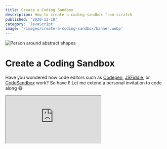 ```yaml
---
title: Create a Coding Sandbox
description: How to create a coding sandbox from scratch
published: '2020-12-18'
category: 'JavaScript'
image: '/images/create-a-coding-sandbox/banner.webp'
---
```


<Image
  src="/images/create-a-coding-sandbox/banner.webp"
  alt="Person around abstract shapes"
  banner={true}
/>

# Create a Coding Sandbox

Have you wondered how code editors such as [Codepen](https://codepen.io/), [JSFiddle](https://jsfiddle.net/), or [CodeSandbox](https://codesandbox.io/) work? So have I! Let me extend a personal invitation to code along 😄

<Iframe
  title="JavaScript Sandbox"
  src="https://javascriptsandbox.netlify.app/"
/>

[JavaScript Sandbox](https://javascriptsandbox.netlify.app/) to see the working example. You can find the [source code](https://github.com/JoysOfCode/javascript-sandbox) on GitHub.

## What You'll Learn

- Using the HTML &lt;iframe&gt; tag to create a live coding environment
- Implementing the Monaco (VS Code) Editor
- How Babel works
- Native JavaScript modules (often abbreviated as ESM)
- Use of closures by writing a debounce function
- Writing helper functions to make DOM (Document Object Model) manipulation easier
- Displaying errors from the console in the UI (user interface)
- Regex replacement

Let's start by playing detective 🔎, and examining Codepen's source code through the lens of our developer tools. This part is optional, as I only want to share my thought process with you.

If you're in a new pen on Codepen, press <kbd>Ctrl</kbd> + <kbd>Shift</kbd> + <kbd>I</kbd> to bring up the developers tools and inspecting the right side column. We notice something interesting. It's an [iframe](https://developer.mozilla.org/en-US/docs/Web/HTML/Element/iframe)! You can imagine an iframe as a separate page inside another page. By definition "it's a nested browsing context, embedding another HTML page into the current one."

<Image
  height="745px"
  width="1276px"
  src="/images/create-a-coding-sandbox/codepen.png"
  alt="Codepen"
/>

An iframe behaves just like a regular page, but contained into it's own microcosm. This sounds like the perfect spot for a playground. We can already make a couple of observations.

## Observations

- The iframe behaves just like a regular page
- User inputs something on the left side (regular page)
- Output displays on the right (iframe)
- We can execute JavaScript

Now, any input would do. It can be just a plain textarea. It just happens that these sites are using "fancy" textareas that do syntax highlighting and other things for you. Codepen, and JSFiddle for example use [CodeMirror](https://codemirror.net/). CodeSandbox on the other hand is a lot more involved, and it's basically an IDE (integrated development environment) inside your browser. It uses the [Monaco Editor](https://microsoft.github.io/monaco-editor/index.html) just like [VS Code](https://code.visualstudio.com/) does. That's what I decided to use for this project.

We won't need any bundlers, or build tools. The only thing I would advise is to get the [Live Server](https://marketplace.visualstudio.com/items?itemName=ritwickdey.LiveServer) extension for VS Code so you can start a development server because otherwise it won't work due to the limitations of using the file protocol. If you prefer using something else, go ahead.

## Getting Started

That being said, start by creating a folder `js-sandbox`. Inside create another folder `src`, and a `index.html` file. Inside `src` create `src/app.js`, and `src/style.css`.

Keep in mind that for _Live Server_ to work it requires you to have a folder open inside VS Code. You can then start Live Server from `index.html` by pressing <kbd>F1</kbd> or <kbd>Ctrl</kbd> + <kbd>Shift</kbd> + <kbd>P</kbd> to open your [command palette](https://code.visualstudio.com/docs/getstarted/userinterface#_command-palette) and find "Open with Live Server". You can also right click on the file, or press the bottom right "Go Live" button.

## Markup

Your `index.html` should look like this.

```html:index.html
<!DOCTYPE html>
<html lang="en">
  <head>
    <meta charset="UTF-8" />
    <meta name="viewport" content="width=device-width, initial-scale=1.0" />
    <title>JavaScript Sandbox</title>
    <link rel="stylesheet" href="./src/style.css" />
    <script src="./src/app.js" type="module"></script>
  </head>
  <body>
    <div class="code">
      <textarea id="editor" spellcheck="false"></textarea>
    </div>

    <div class="result">
      <div id="output">
        <iframe id="iframe"></iframe>
        <div id="errors" class="hidden"></div>
      </div>
      <div id="source"></div>
    </div>
  </body>
</html>
```

Notice that instead of including our script in the `body`, we've done so in the `head` of our document. This is possible due to the `defer` property which waits for the page to load before running JavaScript. Before we could also use the [DOMContentLoaded](https://developer.mozilla.org/en-US/docs/Web/API/Document/DOMContentLoaded_event) event listener to make sure our JavaScript doesn't run before the DOM is loaded.

In this case, we don't have to include it because _modules_ use it by default. In the past we had to use a bundler such as [Webpack](https://webpack.js.org/), or [Parcel](https://parceljs.org/) to be able to understand and resolve dependencies from NPM packages, and to use the `import` syntax. That's no longer the case with browsers now natively supporting modules. In the future, instead of using bundlers in development, they're going to be an optimization step when shipping code to the browser.

The downside is that we need to repack older packages not using ES modules so they work. This is where [Skypack](https://www.skypack.dev/) comes in to bridge the gap. If you've heard about the [Node](https://nodejs.org/en/) competitor [Deno](https://deno.land/), it's the same concept how it deals with packages. Instead of having to do `npm install package` and dealing with `node_modules` you simply use a url to import the package which is smart enough to resolve the dependenices, and do the caching over a CDN (content delivery network).

```html:example.html
<button id="btn">Click</button>

<script type="module">
  import confetti from 'https://cdn.skypack.dev/canvas-confetti'
  btn.onclick = confetti
</script>
```

One thing to note is that `defer` only works when you include `src`, or if it's a module. If any of this is unfamiliar to you, take some time to research each subject, because modules are an important aspect of JavaScript.

## Styles

For the most part, it's a simple layout. Just paste and forget these styles in `style.css` so we can focus on JavaScript.

```css:style.css
@import url('https://fonts.googleapis.com/css2?family=Inter:wght@400;700&display=swap');
@import url('https://fonts.googleapis.com/css2?family=IBM+Plex+Mono&display=swap');

:root {
  --font-size: 1.25rem;
  --spacing: 2rem;
  --sans-serif: 'Inter', sans-serif;
  --mono: 'IBM Plex Mono', monospace;
}

* {
  margin: 0;
  padding: 0;
  /*
    uses any border and padding as part of the
    element's width and height
  */
  box-sizing: border-box;
}

body {
  display: flex;
  color: seashell;
  font-family: var(--sans-serif);
  font-size: var(--font-size);
  overflow: hidden;
}

h3 {
  position: absolute;
  right: 20px;
  font-size: 1rem;
  background-color: wheat;
  color: hsl(0, 0%, 12%);
  padding: 0.4rem 0.8rem;
  border-radius: 4px;
}

.code,
.result {
  height: 100vh;
  width: 100%;
}

#editor {
  height: 100%;
  min-width: 50vw;
  max-width: 100vw;
  font-size: inherit;
  /* makes the element resize like a textarea */
  resize: horizontal;
  overflow: hidden;
}

.result {
  display: flex;
  flex-direction: column;
}

#output,
#source {
  position: relative;
  height: 50%;
  background-color: hsl(0, 0%, 12%);
  overflow-x: hidden;
}

#iframe {
  height: 100%;
  width: 100%;
  border: none;
}

#errors {
  padding: var(--spacing);
  color: tomato;
}

#errors pre {
  max-width: 80%;
}

#source {
  padding: 1rem var(--spacing);
  border-top: 2px solid hsl(0, 0%, 10%);
  line-height: 1.6;
}

pre {
  font-family: var(--mono);
  /* changes how text is displayed in a pre */
  white-space: pre-wrap;
  word-wrap: break-word;
}

.hidden {
  display: none;
}

@media (max-width: 800px) {
  body {
    display: block;
    overflow: scroll;
  }

  .code,
  .result {
    height: 50vh;
  }

  #editor {
    resize: none;
  }

  #output {
    height: 100%;
  }

  #source {
    display: none;
  }
}
```

That's it 😄 Notice we can resize the editor window using the bottom right triangle shape.

<Iframe
  title="JavaScript Sandbox"
  src="https://javascript-sandbox-examples.netlify.app/01-starter/"
/>

## The Sandbox

Inside `src` create a `utility.js`. Here we're going to put our helper functions.

```js:utility.js
export function getEl(id) {
  // returns element by id
  return document.getElementById(id)
}

export function createEl(tag, content) {
  if (content) {
    // creates a nice API like createEl('h1, 'Hello, World!')
    const domEl = document.createElement(tag)
    domEl.innerText = content

    return domEl
  }

  return document.createElement(tag)
}
```

We're set! Head back to `app.js` and let's get started. First let's import the utilities, and grab the DOM elements.

```js:app.js
import { createEl, getEl } from './utility.js'

const iframeEl = getEl('iframe')
const errorsEl = getEl('errors')

const editorEl = getEl('editor')
const sourceEl = getEl('source')
```

The \*_.js_ extension is required. If you work with a bundler like Webpack you don't have to since it handles that for you.

Let's add a way to get the input, and output it. We're using a textarea to focus on the main concept, instead of implementation.

How do we modify the contents of an iframe? The easiest method is using the [srcdoc](https://developer.mozilla.org/en-US/docs/Web/API/HTMLIFrameElement/srcdoc) method which specifies the content of an iframe. To achieve the live update effect, we're just going to attach a `keyup` event listener to our textarea.

```js:app.js
function getCode() {
  // get contents of the textarea
  return editorEl.value
}

function setIframeContent(code) {
  const source = `
    <html>
    <head>
      <style>
        @import url('https://fonts.googleapis.com/css2?family=Inter:wght@400;700&display=swap');

        body {
          font-family: 'Inter', sans-serif;
          overflow: hidden;
        }

        .app {
          padding: 0 2rem;
          color: snow;
        }

        .app a {
          color: wheat;
        }
      </style>
    </head>
    <body>
      <div id="app"></div>

      <script src="https://cdn.skypack.dev/@babel/standalone" type="module"></script>
      <script type="text/babel" data-type="module">
        ${code}
      </script>
    </body>
    </html>
  `

  iframeEl.srcdoc = source
}


function updateUI() {
  // get what we typed
  const code = getCode()
  // pass it to update the iframe
  setIframeContent(code)
}

// handler
function handleKeyUp() {
  updateUI()
}

// keyup listener
editorEl.addEventListener('keyup', handleKeyUp)
```

This is basically building our "template" to pass to the iframe. You can realize how easily you can make Codepen out of this. In this case we're going to focus on JavaScript. In reality you can pass anything such as HTML, CSS, and JavaScript to it. In fact, I encourage you to stop what you're doing, and do it just to learn.

<Iframe
  title="JavaScript Sandbox"
  src="https://javascript-sandbox-examples.netlify.app/02-code-output/"
/>

I included an empty div to have a mount point for frameworks like [React](https://reactjs.org/), and [Vue](https://vuejs.org/). My primary goal is to not recreate Codepen, but to dive deeper into how it works. You can repurpose this to anything you want.

If you're cool, we can proceed. I mentioned something about transpiled code, but that might not mean anything to you. This is where [Babel](https://babeljs.io/) comes in. Babel is a JavaScript compiler that can take modern JavaScript syntax that might not be supported across browsers, and transpile (you might hear compile, it's interchangable) it to an older version of JavaScript. This enables us to write modern JavaScript today, and let Babel do the hard work. Modern development wouldn't be the same, or possible without it.

Where Babel is also useful, is transpiling [JSX](https://reactjs.org/docs/introducing-jsx.html) (JavaScript XML, used in place of HTML popularized by frameworks like React) to what browsers can understand, and it has other presets, and plugins. The last part isn't important if you don't know React.

The _text/babel_ type let's Babel know to process the code, and we have to include a special [data attribute](https://developer.mozilla.org/en-US/docs/Learn/HTML/Howto/Use_data_attributes) to use modules with Babel.

```js:example.js
// ES6+ code
const banana = 'banana'

// Babel ES5 output
var banana = 'banana'
```

This is a boring example, but it gets a lot cooler when using [syntactic sugar](https://en.wikipedia.org/wiki/Syntactic_sugar) like _classes_, and seeing how it works under the hood! We're going to explore this in a moment, since we're going to implement it. This is what gets me more excited than just making another Codepen.

## Babel

You might have noticed the [@babel/standalone](https://babeljs.io/docs/en/babel-standalone.html) import. This let's us use Babel client-side (in the browser). It's perfect for this project. We have to import the package inside the parent `app.js` because iframes are sandboxed (pun intended) so we can't use the one already declared.

```js:app.js
import { transform } from 'https://cdn.skypack.dev/@babel/standalone'
```

The regular import is just `Babel`. We can destructure `transform` from it so we only use what we need.

We're going to add a `transpileCode` function inside `updateUI` and also pass it `code` so we can work with it. You can place it anywhere.

```js:app.js
function transpileCode(code) {
  // the magic sauce used to transpile the code
  const options = { presets: ['es2015-loose', 'react'] }
  // transform returns an object so we can destructure and rename it
  const { code: babelCode } = transform(code, options)

  // it's going to append each time
  // so we need to clear it
  sourceEl.innerHTML = ''

  // using our DOM helpers we created earlier
  const titleEl = createEl('h3', '📜 Source')
  const preEl = createEl('pre', babelCode)

  /*
    <div id="source">
      <h3>📜 Source</h3>
      <pre>...</pre>
    </div>
  */
  sourceEl.append(titleEl, preEl)
}

function updateUI() {
  const code = getCode()

  setIframeContent(code)
  transpileCode(code)
}
```

[Pre](https://developer.mozilla.org/en-US/docs/Web/HTML/Element/pre) is just a useful tag to show preformatted text. We can also control how the text is formatted in CSS.

We can pass different presets to Babel, telling it what version of JavaScript to target. In this case I'm using the _es2015-loose_ preset and _react_ for [JSX](https://reactjs.org/docs/introducing-jsx.html). The _loose_ in the preset means it's going to output code that's more human readable, and doesn't strictly adhere to the JavaScript specification. If you just used [the destructuring assignment](https://developer.mozilla.org/en-US/docs/Web/JavaScript/Reference/Operators/Destructuring_assignment) for example, it would quickly saturate the output.

I encourage you to play around. These yearly presets have been deprecated for [@babel/preset-env](https://babeljs.io/docs/en/babel-preset-env) which you should use in production. You would just have to replace _es2015-loose_ with _env_.

The last part is the `transform` itself which accepts the _input_, _options_, and returns an object.

```js:example.js
const input = `const getMessage = () => 'Hello, World!'`
const output = Babel.transform(input, { presets: ['env'] }).code
```

There's also a [Babel REPL](https://babeljs.io/repl) you can use to play around. That's how I found out about the presets, because the docs aren't that clear to the uninitiated. I won't go into the minutia of how Babel works under the hood, unless you want to read about [ASTs](https://en.wikipedia.org/wiki/Abstract_syntax_tree) (abstract syntax tree), and because I only understand the concepts.

## Regex Replacement

We can import NPM packages straight into our code, instead of appending them as a script like Codepen would. That means they're also going to get transpiled. We can fix that by using _regex_ to remove them before they get transpiled. You might have noticed the _/\*#\_\_PURE\_\_\*/_ string created by Babel. Since we only care about the output, we're also going to remove it.

You don't need to understand regex, but if you want you can use [RegExr] to examine an expression. I know enough myself to be able to read it, since I rarely use it. When I need it, I just search for what I'm looking for, and it works out. First let's add some regex patterns at the top of `app.js`, right below where we grab the DOM elements.

```js:app.js
const importsMatchRegex = /import(?:["'\s]*([\w*{}\n\r\t, ]+)from\s*)?["'\s].*([@\w/_-]+)["'\s].*/g
const stringMatchRegex = /\/\*#__PURE__\*\//g
```

The [imports regex](https://gist.github.com/manekinekko/7e58a17bc62a9be47172) just matches anything that starts with _import_ and could be a default or named import spanning multiple lines. For the string regex we just target the specified string and escape the special characters with slashes.

Regex itself isn't hard, it's just hard to read. If you need to use it, just reach for a battle-tested one because there might be edge cases you didn't think of.

We need to update `transpileCode`. We're also going to add a `format` function above it that's going to abstract the regex replacement code so it looks neat. I don't look in advance to break code up like this. In fact it's spaghetti, before I decide to clean it up.

```js:app.js
// makes for a nicer API to work with
function format(string, regex, replacement = '') {
  return string.replace(regex, replacement).trim()
}

function transpileCode(code) {
  // remove the imports before transform
  const codeToTranspile = format(code, importsMatchRegex)

  // the babel sauce
  const options = { presets: ['es2015-loose', 'react'] }
  const { code: babelCode } = transform(codeToTranspile, options)

  // ignore /*#__PURE__*/ from transpiled output
  const transpiledCode = format(babelCode, stringMatchRegex)

  sourceEl.innerHTML = ''

  const titleEl = createEl('h3', '📜 Source')
  const preEl = createEl('pre', transpiledCode)

  sourceEl.append(titleEl, preEl)
}
```

It was using prototypes 😱

<Iframe
  title="JavaScript Sandbox"
  src="https://javascript-sandbox-examples.netlify.app/03-transpiled-output/"
/>

## Debounce

So far so good, but if we open dev tools and look at the console, there's an avalanche of output. This is not a great user experience. Imagine talking and being interrupted for not finishing your thought. We want to add a delay to the input. This is what's known as a _debounce_. Imagine typing something into a search field that queries an API endpoint. You don't want to spam requests for each typed letter.

Open `utility.js`, and add the `debounce` function — then import it in `app.js`.

```js:utility.js
export function debounce(callback, delay) {
  let timerId

  return () => {
    clearTimeout(timerId)
    timerId = setTimeout(callback, delay)
  }
}
```

```js:app.js
import { createEl, debounce, getEl } from './utility.js'
```

The debounce is just a `setTimeout` that accepts a _callback_ function to run after it's done, and a _delay_ in milliseconds. It returns a function that clears the previous `setTimeout`, and sets a new one. This is possible due to [closures](https://developer.mozilla.org/en-US/docs/Web/JavaScript/Closures).

**A closure is when a function remembers it's outer state, even after execution**.

You could say that "it closes over it". You're using closures in JavaScript without even knowing.

```js:example.js
const greet = () => console.log('Hello, World!')

// if we don't return a function we need to wrap it
document.addEventListener('click', () => debounce(greet, 1000))

// we return a function, so it's good
document.addEventListener('click', debounce(greet, 1000))
```

Even if the functions runs, thanks to _closures_ it remembers the value of `timerId`, so it can clear it.

Try it out yourself! The dev tools are a quick and easy way to get your hands dirty.

Let's update our event listener.

```js:app.js
editorEl.addEventListener('keyup', debounce(handleKeyUp, 1000))
```

There should be a delay of one second 🙅‍♀️

<Iframe
  title="JavaScript Sandbox"
  src="https://javascript-sandbox-examples.netlify.app/04-debounce-output/"
/>

## Errors

How do we display errors? We clearly see them in the console. There's a couple of ways. In JavaScript we can rewrite anything, so we could do that for `console` by just redeclaring it.

```js:example.js
console.error = () => {
  // hijack log to output to a DOM element
}
```

This is ugly for many reasons, one of which is overwriting how console itself works.

Fortunately, there's an easier method. We can use the [GlobalEventHandlers.onerror](https://developer.mozilla.org/en-US/docs/Web/API/GlobalEventHandlers/onerror) listener.

It's just a regular listener that we can place on the _window object_, and listen for error messages. It's almost that easy! In our case we have to attach the listener inside our iframe, and somehow send them up to the parent. There's a handy [window.postMessage](https://developer.mozilla.org/en-US/docs/Web/API/Window/postMessage) method for doing such.

If you're wondering, I had weird issues just using it on the parent itself where it would ignore certain types of errors.

We're just going to add another script section at the end of `setIframeContent`. If our code fails at any point, it's not going to run. It needs to be separate. Everything else is the same as before.

```js:app.js
function setIframeContent(code) {
  const source = `
    <!-- ... -->
    <body>
      <!-- ... -->
      <script>
        function handleError({ message: errorMessage }) {
          window.parent.postMessage(errorMessage, '*')
        }

        window.addEventListener('error', handleError)
      </script>
    </body>
  `

  iframeEl.srcdoc = source
}
```

Note that the event listener passes an event object which we can destructure and rename `event.message` from. We specify the sender by saying `window.parent` and the arguments are the _message_, and _target origin URI_ if we want to require it, but the _\*_ symbol let's it be anything.

Great! Now we can listen for any message. Let's add a `message` listener, after our `keyup` listener. We're also going to need a `handleMessage`.

```js:app.js
function handleMessage({ data: errorMessage }) {
  if (typeof errorMessage === 'string') {
    logErrors(errorMessage)
  }
}

window.addEventListener('message', handleMessage)
```

The response we get is `event.data` so we destructure it. We check if `message` is a string, meaning it's our error message because it could be anything.

We're going to send the error message to `logErrors`.

```js:app.js
function logErrors(error) {
  // clear errors
  errorsEl.innerHTML = ''

  // create title and pre element
  const titleEl = createEl('h3', '💩 Oops!')
  const preEl = createEl('pre', error)

  /*
    <div id="errors" class="hidden">
      <h3>💩 Oops!</h3>
      <pre>...</pre>
    </div>
  */
  errorsEl.append(titleEl, preEl)
}
```

One more thing. We need a way to show or hide our iframe, and errors depending if there's any. That's simple enough. There's already a class of `hidden` in `style.css` that just sets `display: none`. We just need to add the JavaScript.

```js:app.js
function logErrors(error) {
  iframeEl.classList.add('hidden')
  errorsEl.classList.remove('hidden')
  // ...
}

function setIframeContent(code) {
  iframeEl.classList.remove('hidden')
  errorsEl.classList.add('hidden')
  // ...
}
```

_We don't make mistakes, just happy little accidents._ — Bob Ross

<Iframe
  title="JavaScript Sandbox"
  src="https://javascript-sandbox-examples.netlify.app/05-errors-output/"
/>

## The Editor

The last thing left for us to do is replace our beautiful textarea with [Monaco Editor](https://microsoft.github.io/monaco-editor/index.html) which is easier than you might think. It's going to take more time explaining the details how I got it to work over a CDN, which I wouldn't recommend doing. I just wanted to avoid using a bundler, which would have been even easier.

First we need to edit `index.html`.

```diff:index.html
<div class="code">
- <textarea id="editor" spellcheck="false"></textarea>
+ <div id="editor"></div>
</div>
```

Second, in `src` create `monacoEditor.js`.

```js:monacoEditor.js
// import every named export
import * as monaco from 'https://cdn.skypack.dev/monaco-editor'

// web workers
window.MonacoEnvironment = {
  getWorkerUrl: () => {
    return `
      data:text/javascript;charset=utf-8,
      ${encodeURIComponent(`
        self.MonacoEnvironment = {
          baseUrl: 'https://cdnjs.cloudflare.com/ajax/libs/monaco-editor/0.21.2/min'
        };
        importScripts('https://cdnjs.cloudflare.com/ajax/libs/monaco-editor/0.21.2/min/vs/base/worker/workerMain.min.js');
      `)}
    `
  },
}

const editorOptions = {
  value: '',
  language: 'javascript',
  theme: 'vs-dark',
  // checks if the editor resized to adjust
  automaticLayout: true,
  minimap: {
    enabled: false,
  },
  fontFamily: 'IBM Plex Mono, monospace',
  fontSize: '20px',
  tabSize: 2,
}

export const editor = monaco.editor.create(
  document.getElementById('editor'),
  editorOptions
)

```

The Monaco Editor is the base that VS Code uses. You don't get a sidebar or anything fancy. That's Microsoft sauce on top of it. They also develop all these projects together. It uses [web workers](https://developer.mozilla.org/en-US/docs/Web/API/Web_Workers_API/Using_web_workers) which lets us off-load heavy tasks to background threads since JavaScript runs on a single thread, but the browser isn't limited to that. Fortunately, we don't have to think about that. I hope that clears up the `window.MonacoEnvironment` part.

This is only convoluted because we're using a CDN. There's a great [monaco-editor-samples](https://github.com/microsoft/monaco-editor-samples) repository with different examples how to set up Monaco Editor for different environments. You can also explore the [Monaco Editor API](https://microsoft.github.io/monaco-editor/api/index.html).

Import the editor at top of `app.js`. We also need to update `getCode` to grab the input from the editor instead. We also need `codicon.ttf` which is the [codicon](https://microsoft.github.io/vscode-codicons/dist/codicon.html) icon font it uses. You can get it [here](https://github.com/microsoft/vscode-codicons/blob/master/dist/codicon.ttf) and place it in the root of your project.

```js:app.js
import { editor } from './monacoEditor.js'

function getCode() {
  // built-in method to get the input value
  return editor.getValue()
}
```

Try it out!

```js
import confetti from 'https://cdn.skypack.dev/canvas-confetti'
document.onpointermove = confetti
```

<Iframe
  title="JavaScript Sandbox"
  src="https://javascript-sandbox-examples.netlify.app/06-monaco-editor/"
/>

That's it! Congrats 🎉

## Closing Thoughts

Hope you learned something! There's a lot you could do from here on. You can add persistant storage using [local storage](https://developer.mozilla.org/en-US/docs/Web/API/Window/localStorage) so when you refresh the page it wouldn't reset. You would just need to save the input to local storage each time, and on page load check if it exists, then set the contents of the editor to use it.

You could also move everything to a bundler, or use a framework like React which I'm going to cover in another post.

<Newsletter />

<PostCredits />
